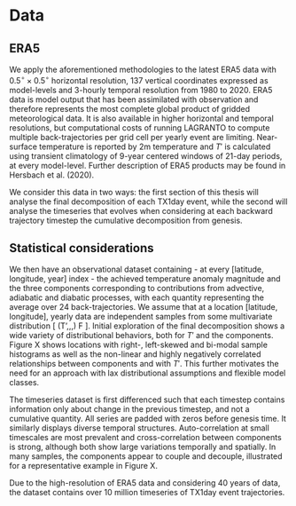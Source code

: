 # Data

## ERA5

We apply the aforementioned methodologies to the latest ERA5 data with $0.5^{\circ} \times 0.5^{\circ}$ horizontal resolution, 137 vertical coordinates expressed as model-levels and 3-hourly temporal resolution from 1980 to 2020. ERA5 data is model output that has been assimilated with observation and therefore represents the most complete global product of gridded meteorological data. It is also available in higher horizontal and temporal resolutions, but computational costs of running LAGRANTO to compute multiple back-trajectories per grid cell per yearly event are limiting. Near-surface temperature is reported by 2m temperature and $T'$ is calculated using transient climatology of 9-year centered windows of 21-day periods, at every model-level. Further description of ERA5 products may be found in Hersbach et al. (2020). 

We consider this data in two ways: the first section of this thesis will analyse the final decomposition of each TX1day event, while the second will analyse the timeseries that evolves when considering at each backward trajectory timestep the cumulative decomposition from genesis. 

## Statistical considerations

We then have an observational dataset containing - at every [latitude, longitude, year] index - the achieved temperature anomaly magnitude and the three components corresponding to contributions from advective, adiabatic and diabatic processes, with each quantity representing the average over 24 back-trajectories. We assume that at a location [latitude, longitude], yearly data are independent samples from some multivariate distribution \[ (T',\text{adv},\text{adiab},\text{diab}) \sim F \]. Initial exploration of the final decomposition shows a wide variety of distributional behaviors, both for $T'$ and the components. Figure X shows locations with right-, left-skewed and bi-modal sample histograms as well as the non-linear and highly negatively correlated relationships between components and with $T'$. This further motivates the need for an approach with lax distributional assumptions and flexible model classes. 

The timeseries dataset is first differenced such that each timestep contains information only about change in the previous timestep, and not a cumulative quantity. All series are padded with zeros before genesis time. It similarly displays diverse temporal structures.  Auto-correlation at small timescales are most prevalent and cross-correlation between components is strong, although both show large variations temporally and spatially. In many samples, the components appear to couple and decouple, illustrated for a representative example in Figure X. 

Due to the high-resolution of ERA5 data and considering 40 years of data, the dataset contains over 10 million timeseries of TX1day event trajectories. 